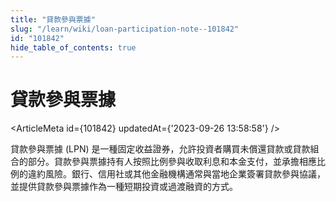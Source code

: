 ```yaml
---
title: "貸款參與票據"
slug: "/learn/wiki/loan-participation-note--101842"
id: "101842"
hide_table_of_contents: true
---
```



# 貸款參與票據

<ArticleMeta id={101842} updatedAt={'2023-09-26 13:58:58'} />
<div className='border-solid border-b border-t-0 my-4 border-[var(--ifm-color-gray-300)]' />

貸款參與票據 (LPN) 是一種固定收益證券，允許投資者購買未償還貸款或貸款組合的部分。貸款參與票據持有人按照比例參與收取利息和本金支付，並承擔相應比例的違約風險。銀行、信用社或其他金融機構通常與當地企業簽署貸款參與協議，並提供貸款參與票據作為一種短期投資或過渡融資的方式。
